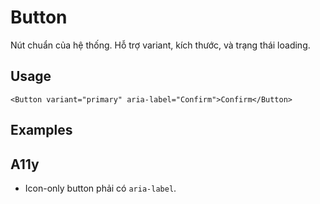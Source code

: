 
# Button

Nút chuẩn của hệ thống. Hỗ trợ variant, kích thước, và trạng thái loading.

## Usage
```tsx
<Button variant="primary" aria-label="Confirm">Confirm</Button>
```

## Examples

<ButtonVariantsDemo />

<ButtonSizesDemo />

<ButtonIconsDemo />

<ButtonLoadingDemo />

## A11y

- Icon-only button phải có `aria-label`.


